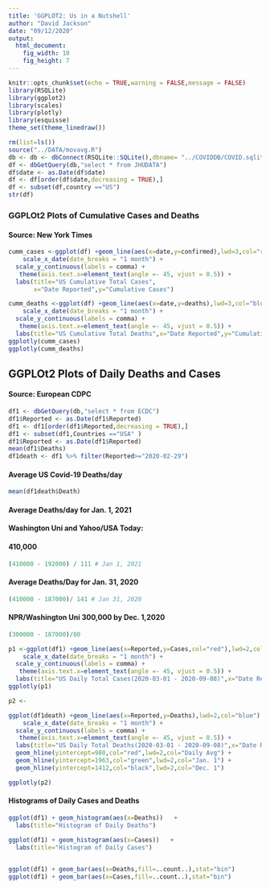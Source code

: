 ```yaml
---
title: 'GGPLOT2: Us in a Nutshell'
author: "David Jackson"
date: "09/12/2020"
output: 
  html_document: 
    fig_width: 10
    fig_height: 7
---
```


```r
knitr::opts_chunk$set(echo = TRUE,warning = FALSE,message = FALSE)
library(RSQLite)
library(ggplot2)
library(scales)
library(plotly)
library(esquisse)
theme_set(theme_linedraw())
```

```r
rm(list=ls())
source("../DATA/movavg.R")
db <- db <- dbConnect(RSQLite::SQLite(),dbname= "../COVIDDB/COVID.sqlite3")
df <- dbGetQuery(db,"select * from JHUDATA")
df$date <- as.Date(df$date)
df <- df[order(df$date,decreasing = TRUE),]
df <- subset(df,country =="US")
str(df)

```

### GGPLOt2 Plots of Cumulative Cases and Deaths
#### Source: New York Times

```r
cumm_cases <-ggplot(df) +geom_line(aes(x=date,y=confirmed),lwd=3,col="red") + 
    scale_x_date(date_breaks = "1 month") +
  scale_y_continuous(labels = comma) +
   theme(axis.text.x=element_text(angle =- 45, vjust = 0.5)) +
  labs(title="US Cumulative Total Cases",
       x="Date Reported",y="Cumulative Cases") 
```
```r
cumm_deaths <-ggplot(df) +geom_line(aes(x=date,y=deaths),lwd=3,col="blue") + 
    scale_x_date(date_breaks = "1 month") +
  scale_y_continuous(labels = comma) +
   theme(axis.text.x=element_text(angle =- 45, vjust = 0.5)) +
  labs(title="US Cumulative Total Deaths",x="Date Reported",y="Cumulative Deaths")
ggplotly(cumm_cases)
ggplotly(cumm_deaths)
```

## GGPLOt2 Plots of Daily Deaths and Cases
#### Source: European CDPC

```r
df1 <- dbGetQuery(db,"select * from ECDC")
df1$Reported <- as.Date(df1$Reported)
df1 <- df1[order(df1$Reported,decreasing = TRUE),]
df1 <- subset(df1,Countries =="USA" )
df1$Reported <- as.Date(df1$Reported)
mean(df1$Deaths)
df1death <- df1 %>% filter(Reported>="2020-02-29") 
```
#### Average US Covid-19 Deaths/day

```r
mean(df1death$Death)
```

#### Average Deaths/day for Jan. 1, 2021
#### Washington Uni and Yahoo/USA Today: 
#### 410,000

```r
(410000 - 192000) / 111 # Jan 1, 2021
```
#### Average Deaths/Day for Jan. 31, 2020

```r
(410000 - 187000)/ 141 # Jan 31, 2020
```

#### NPR/Washington Uni 300,000 by Dec. 1,2020 

```r
(300000 - 187000)/80
```

```r

p1 <-ggplot(df1) +geom_line(aes(x=Reported,y=Cases,col="red"),lwd=2,col="red") + 
    scale_x_date(date_breaks = "1 month") +
  scale_y_continuous(labels = comma) +
   theme(axis.text.x=element_text(angle =- 45, vjust = 0.5)) +
  labs(title="US Daily Total Cases(2020-03-01 - 2020-09-08)",x="Date Reported",y="Daily Cases")
ggplotly(p1)
```

```r
p2 <-
```


```r
ggplot(df1death) +geom_line(aes(x=Reported,y=Deaths),lwd=2,col="blue") + 
    scale_x_date(date_breaks = "1 month") +
  scale_y_continuous(labels = comma) +
   theme(axis.text.x=element_text(angle =- 45, vjust = 0.5)) +
  labs(title="US Daily Total Deaths(2020-03-01 - 2020-09-08)",x="Date Reported",y="Daily Deaths") +
  geom_hline(yintercept=980,col="red",lwd=2,col="Daily Avg") +
  geom_hline(yintercept=1963,col="green",lwd=2,col="Jan. 1") +
  geom_hline(yintercept=1412,col="black",lwd=2,col="Dec. 1")
```


```r
ggplotly(p2)
```

#### Histograms of Daily Cases and Deaths

```r
ggplot(df1) + geom_histogram(aes(x=Deaths))   +
  labs(title="Histogram of Daily Deaths")

ggplot(df1) + geom_histogram(aes(x=Cases))   +
  labs(title="Histogram of Daily Cases")
  
```
```r
ggplot(df1) + geom_bar(aes(x=Deaths,fill=..count..),stat="bin")
ggplot(df1) + geom_bar(aes(x=Cases,fill=..count..),stat="bin")
```

